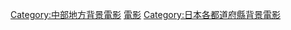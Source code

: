 {{日本行政區劃分類導航|背景電影}}
{{DEFAULTSORT:Nagano}}
[[Category:中部地方背景電影|Category:中部地方背景電影]]
[[Category:長野縣背景作品|電影]]
[[Category:日本各都道府縣背景電影|Category:日本各都道府縣背景電影]]